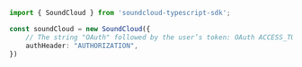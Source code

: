 ```typescript index.ts
import { SoundCloud } from 'soundcloud-typescript-sdk';

const soundCloud = new SoundCloud({
    // The string "OAuth" followed by the user’s token: OAuth ACCESS_TOKEN
    authHeader: "AUTHORIZATION",
})
```